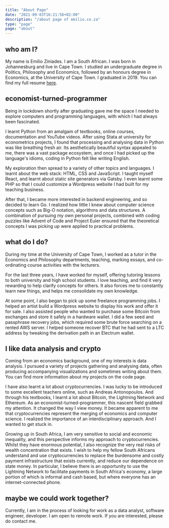 ```yaml
---
title: "About Page"
date: "2021-09-03T16:21:56+02:00"
description: "/about page of emilio.co.za"
type: "page"
page: "about"
---
```



## who am I?

My name is Emilio Ziniades.
I am a South African.
I was born in Johannesburg and live in Cape Town.
I studied an undergraduate degree in Politics, Philosophy and Economics, followed by an honours degree in Economics, at the University of Cape Town.
I graduated in 2019.
You can find my full resume <a href="/resume.pdf" target="_blank">here</a>.

## economist-turned-programmer

Being in lockdown shortly after graduating gave me the space I needed to explore computers and programming languages, with which I had always been fascinated.

I learnt Python from an amalgam of textbooks, online courses, documentation and YouTube videos.
After using Stata at university for econometrics projects, I found that processing and analysing data in Python was like breathing fresh air.
Its aesthetically beautiful syntax appealed to me, there was a vast package ecosystem, and once I had picked up the language's idioms, coding in Python felt like writing English.

My exploration then spread to a variety of other topics and languages.
I learnt about the web stack: HTML, CSS and JavaScript.
I taught myself React, and learnt about static site generators via Gatsby.
I even learnt some PHP so that I could customize a Wordpress website I had built for my teaching business.

After that, I became more interested in backend engineering, and so decided to learn Go.
I realized how little I knew about computer science concepts such as Big-O notation, algorithms and data structures.
A combination of pursuing my own personal projects, combined with coding puzzles like Advent of Code and Project Euler ensured that the theoretical concepts I was picking up were applied to practical problems.

## what do I do?

During my time at the University of Cape Town, I worked as a tutor in the Economics and Philosophy departments, teaching, marking essays, and co-ordinating course activities with the lecturers.

For the last three years, I have worked for myself, offering tutoring lessons to both university and high school students.
I love teaching, and find it very rewarding to help clarify concepts for others.
It also forces me to constantly learn new things, and helps me consolidate my own knowledge.

At some point, I also began to pick up some freelance programming jobs.
I helped an artist build a Wordpress website to display his work and offer it for sale.
I also assisted people who wanted to purchase some Bitcoin from exchanges and store it safely in a hardware wallet.
I did a few seed and passphrase recovery jobs, which required some brute force searching on a rented AWS server.
I helped someone recover BTC that he had sent to a LTC address by tweaking the derivation path in an Electrum wallet.

## I like data analysis and crypto

Coming from an economics background, one of my interests is data analysis.
I pursued a variety of projects gathering and analysing data, often producing accompanying visualizations and sometimes writing about them. You can find more information about my projects on the <Link to="/code">code</Link> page.

I have also learnt a lot about cryptocurrencies.
I was lucky to be introduced to some excellent teachers online, such as Andreas Antonopoulos.
And through his textbooks, I learnt a lot about Bitcoin, the Lightning Network and Ethereum.
As an economist-turned-programmer, this nascent field grabbed my attention.
It changed the way I view money.
It became apparent to me that cryptocurrencies represent the merging of economics and computer science.
I realized the importance of an interdisciplinary approach.
And I wanted to get stuck in.

Growing up in South Africa, I am very sensitive to social and economic inequality, and this perspective informs my approach to cryptocurrencies.
Whilst they have enormous potential, I also recognize the very real risks of wealth concentration that exists.
I wish to help my fellow South Africans understand and use cryptocurrencies to replace the burdensome and costly payment infrastructure that exists currently, and reduce our dependence on state money.
In particular, I believe there is an opportunity to use the Lightning Network to facilitate payments in South Africa's economy, a large portion of which is informal and cash based, but where everyone has an internet-connected phone.

## maybe we could work together?

Currently, I am in the process of looking for work as a data analyst, software engineer, developer. I am open to remote work. If you are interested, please do <Link to="/contact">contact me</Link>.
